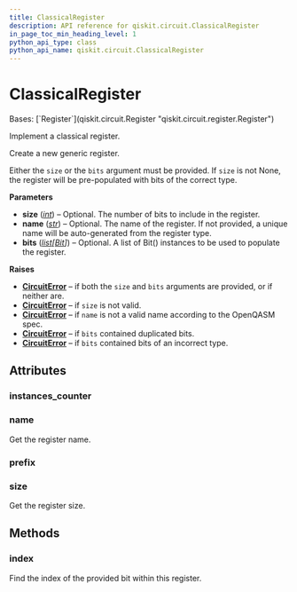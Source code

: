 ```yaml
---
title: ClassicalRegister
description: API reference for qiskit.circuit.ClassicalRegister
in_page_toc_min_heading_level: 1
python_api_type: class
python_api_name: qiskit.circuit.ClassicalRegister
---
```


# ClassicalRegister

<Class id="qiskit.circuit.ClassicalRegister" isDedicatedPage={true} github="https://github.com/Qiskit/qiskit/tree/stable/1.0/qiskit/circuit/classicalregister.py#L50-L57" signature="qiskit.circuit.ClassicalRegister(size=None, name=None, bits=None)">
  Bases: [`Register`](qiskit.circuit.Register "qiskit.circuit.register.Register")

  Implement a classical register.

  Create a new generic register.

  Either the `size` or the `bits` argument must be provided. If `size` is not None, the register will be pre-populated with bits of the correct type.

  **Parameters**

  *   **size** ([*int*](https://docs.python.org/3/library/functions.html#int "(in Python v3.12)")) – Optional. The number of bits to include in the register.
  *   **name** ([*str*](https://docs.python.org/3/library/stdtypes.html#str "(in Python v3.12)")) – Optional. The name of the register. If not provided, a unique name will be auto-generated from the register type.
  *   **bits** ([*list*](https://docs.python.org/3/library/stdtypes.html#list "(in Python v3.12)")*\[*[*Bit*](qiskit.circuit.Bit "qiskit.circuit.Bit")*]*) – Optional. A list of Bit() instances to be used to populate the register.

  **Raises**

  *   [**CircuitError**](circuit#qiskit.circuit.CircuitError "qiskit.circuit.CircuitError") – if both the `size` and `bits` arguments are provided, or if neither are.
  *   [**CircuitError**](circuit#qiskit.circuit.CircuitError "qiskit.circuit.CircuitError") – if `size` is not valid.
  *   [**CircuitError**](circuit#qiskit.circuit.CircuitError "qiskit.circuit.CircuitError") – if `name` is not a valid name according to the OpenQASM spec.
  *   [**CircuitError**](circuit#qiskit.circuit.CircuitError "qiskit.circuit.CircuitError") – if `bits` contained duplicated bits.
  *   [**CircuitError**](circuit#qiskit.circuit.CircuitError "qiskit.circuit.CircuitError") – if `bits` contained bits of an incorrect type.

  ## Attributes

  ### instances\_counter

  <Attribute id="qiskit.circuit.ClassicalRegister.instances_counter" attributeValue="count(0)" />

  ### name

  <Attribute id="qiskit.circuit.ClassicalRegister.name">
    Get the register name.
  </Attribute>

  ### prefix

  <Attribute id="qiskit.circuit.ClassicalRegister.prefix" attributeValue="'c'" />

  ### size

  <Attribute id="qiskit.circuit.ClassicalRegister.size">
    Get the register size.
  </Attribute>

  ## Methods

  ### index

  <Function id="qiskit.circuit.ClassicalRegister.index" github="https://github.com/Qiskit/qiskit/tree/stable/1.0/qiskit/circuit/register.py#L183-L191" signature="index(bit)">
    Find the index of the provided bit within this register.
  </Function>
</Class>

